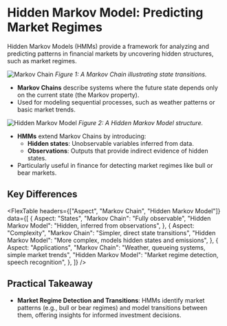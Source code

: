 
# Hidden Markov Model: Predicting Market Regimes

Hidden Markov Models (HMMs) provide a framework for analyzing and predicting patterns in financial markets by uncovering hidden structures, such as market regimes.

<div style={{ display: "flex", flexDirection: "column", alignItems: "center", margin: "20px 0" }}>
  <img src="/Markovkate_01.svg" alt="Markov Chain" style={{ maxWidth: "100%" }} />
  <em>Figure 1: A Markov Chain illustrating state transitions.</em>
</div>

- **Markov Chains** describe systems where the future state depends only on the current state (the Markov property).
- Used for modeling sequential processes, such as weather patterns or basic market trends.

<div style={{ display: "flex", flexDirection: "column", alignItems: "center", margin: "20px 0" }}>
  <img src="/HiddenMarkovModel.svg" alt="Hidden Markov Model" style={{ maxWidth: "100%" }} />
  <em>Figure 2: A Hidden Markov Model structure.</em>
</div>

- **HMMs** extend Markov Chains by introducing:
  - **Hidden states**: Unobservable variables inferred from data.
  - **Observations**: Outputs that provide indirect evidence of hidden states.
- Particularly useful in finance for detecting market regimes like bull or bear markets.

## Key Differences

<FlexTable
  headers={["Aspect", "Markov Chain", "Hidden Markov Model"]}
  data={[
    {
      Aspect: "States",
      "Markov Chain": "Fully observable",
      "Hidden Markov Model": "Hidden, inferred from observations",
    },
    {
      Aspect: "Complexity",
      "Markov Chain": "Simpler, direct state transitions",
      "Hidden Markov Model": "More complex, models hidden states and emissions",
    },
    {
      Aspect: "Applications",
      "Markov Chain": "Weather, queueing systems, simple market trends",
      "Hidden Markov Model": "Market regime detection, speech recognition",
    },
  ]}
/>

## Practical Takeaway

- **Market Regime Detection and Transitions**: HMMs identify market patterns (e.g., bull or bear regimes) and model transitions between them, offering insights for informed investment decisions.
